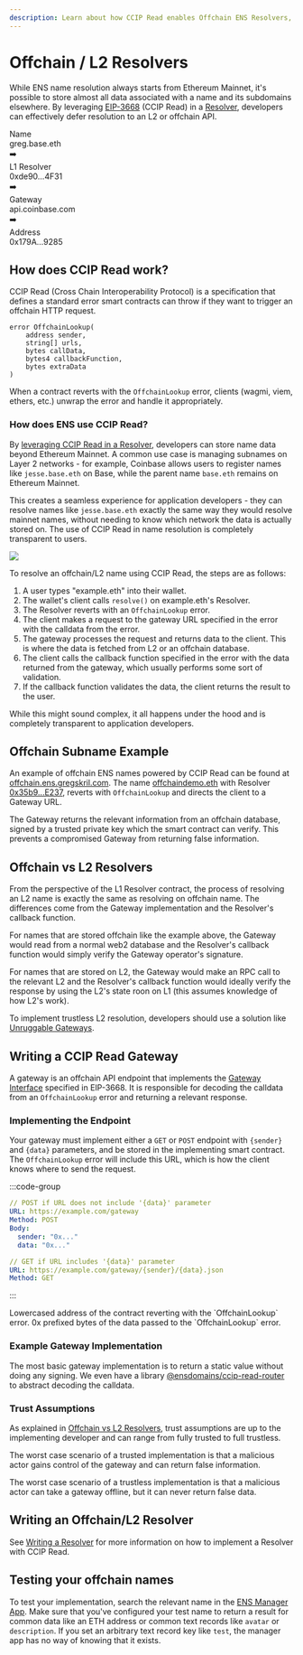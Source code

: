 ```yaml
---
description: Learn about how CCIP Read enables Offchain ENS Resolvers, how a gateway works, trust assumptions, and more.
---
```



# Offchain / L2 Resolvers

While ENS name resolution always starts from Ethereum Mainnet, it's possible to store almost all data associated with a name and its subdomains elsewhere. By leveraging [EIP-3668](https://eips.ethereum.org/EIPS/eip-3668) (CCIP Read) in a [Resolver](/resolvers/quickstart), developers can effectively defer resolution to an L2 or offchain API.

<Card className="hidden items-center justify-center gap-4 p-4 md:flex">
  <div className="space-y-1 p-2 text-center leading-none">
    <div className="font-bold">Name</div>
    <div>greg.base.eth</div>
  </div>
  <div>➡️</div>
  <div className="space-y-1 p-2 text-center leading-none">
    <div className="font-bold">L1 Resolver</div>
    <div>0xde90...4F31</div>
  </div>
  <div>➡️</div>
  <div className="space-y-1 p-2 text-center leading-none">
    <div className="font-bold">Gateway</div>
    <div>api.coinbase.com</div>
  </div>
  <div>➡️</div>
  <div className="space-y-1 p-2 text-center leading-none">
    <div className="font-bold">Address</div>
    <div>0x179A...9285</div>
  </div>
</Card>

## How does CCIP Read work?

CCIP Read (Cross Chain Interoperability Protocol) is a specification that defines a standard error smart contracts can throw if they want to trigger an offchain HTTP request.

```solidity
error OffchainLookup(
    address sender,
    string[] urls,
    bytes callData,
    bytes4 callbackFunction,
    bytes extraData
)
```

When a contract reverts with the `OffchainLookup` error, clients (wagmi, viem, ethers, etc.) unwrap the error and handle it appropriately.

### How does ENS use CCIP Read?

By [leveraging CCIP Read in a Resolver](/resolvers/writing#offchain-resolvers), developers can store name data beyond Ethereum Mainnet. A common use case is managing subnames on Layer 2 networks - for example, Coinbase allows users to register names like `jesse.base.eth` on Base, while the parent name `base.eth` remains on Ethereum Mainnet.

This creates a seamless experience for application developers - they can resolve names like `jesse.base.eth` exactly the same way they would resolve mainnet names, without needing to know which network the data is actually stored on. The use of CCIP Read in name resolution is completely transparent to users.

![](/img/ccip-read-diagram-1.png)

To resolve an offchain/L2 name using CCIP Read, the steps are as follows:

1. A user types "example.eth" into their wallet.
2. The wallet's client calls `resolve()` on example.eth's Resolver.
3. The Resolver reverts with an `OffchainLookup` error.
4. The client makes a request to the gateway URL specified in the error with the calldata from the error.
5. The gateway processes the request and returns data to the client. This is where the data is fetched from L2 or an offchain database.
6. The client calls the callback function specified in the error with the data returned from the gateway, which usually performs some sort of validation.
7. If the callback function validates the data, the client returns the result to the user.

While this might sound complex, it all happens under the hood and is completely transparent to application developers.

## Offchain Subname Example

An example of offchain ENS names powered by CCIP Read can be found at [offchain.ens.gregskril.com](https://offchain.ens.gregskril.com/).
The name [offchaindemo.eth](https://ens.app/offchaindemo.eth) with Resolver [0x35b9...E237](https://etherscan.io/address/0x35b920d4329C5797727Af8b15358b43509e5E237#code), reverts with `OffchainLookup` and directs the client to a Gateway URL.

The Gateway returns the relevant information from an offchain database, signed by a trusted private key which the smart contract can verify. This prevents a compromised Gateway from returning false information.

<Repository
  src="gskril/ens-offchain-registrar"
  description="Offchain ENS Subnames"
/>

## Offchain vs L2 Resolvers

From the perspective of the L1 Resolver contract, the process of resolving an L2 name is exactly the same as resolving on offchain name. The differences come from the Gateway implementation and the Resolver's callback function.

For names that are stored offchain like the example above, the Gateway would read from a normal web2 database and the Resolver's callback function would simply verify the Gateway operator's signature.

For names that are stored on L2, the Gateway would make an RPC call to the relevant L2 and the Resolver's callback function would ideally verify the response by using the L2's state roon on L1 (this assumes knowledge of how L2's work).

To implement trustless L2 resolution, developers should use a solution like [Unruggable Gateways](https://gateway-docs.unruggable.com/).

<Repository
  src="unruggable-labs/unruggable-gateways"
  description="Solution for fetching proofs of data from rollup chains and verifying that data on Layer 1 Ethereum."
/>

## Writing a CCIP Read Gateway

A gateway is an offchain API endpoint that implements the [Gateway Interface](https://eips.ethereum.org/EIPS/eip-3668#gateway-interface) specified in EIP-3668. It is responsible for decoding the calldata from an `OffchainLookup` error and returning a relevant response.

### Implementing the Endpoint

Your gateway must implement either a `GET` or `POST` endpoint with `{sender}` and `{data}` parameters, and be stored in the implementing smart contract. The `OffchainLookup` error will include this URL, which is how the client knows where to send the request.

:::code-group

```yaml [POST]
// POST if URL does not include '{data}' parameter
URL: https://example.com/gateway
Method: POST
Body:
  sender: "0x..."
  data: "0x..."
```

```yaml [GET]
// GET if URL includes '{data}' parameter
URL: https://example.com/gateway/{sender}/{data}.json
Method: GET
```

:::

<Properties>
  <Properties.Property name="sender" type="address">
    Lowercased address of the contract reverting with the `OffchainLookup`
    error.
  </Properties.Property>
  <Properties.Property name="data" type="bytes">
    0x prefixed bytes of the data passed to the `OffchainLookup` error.
  </Properties.Property>
</Properties>

### Example Gateway Implementation

The most basic gateway implementation is to return a static value without doing any signing. We even have a library [@ensdomains/ccip-read-router](http://github.com/ensdomains/ccip-read-router) to abstract decoding the calldata.

<EmbedLink
  title="Basic Gateway Implementation"
  href="https://github.com/ensdomains/docs/blob/master/functions/api/example/basic-gateway.ts"
/>

### Trust Assumptions

As explained in [Offchain vs L2 Resolvers](#offchain-vs-l2-resolvers), trust assumptions are up to the implementing developer and can range from fully trusted to full trustless.

The worst case scenario of a trusted implementation is that a malicious actor gains control of the gateway and can return false information.

The worst case scenario of a trustless implementation is that a malicious actor can take a gateway offline, but it can never return false data.

## Writing an Offchain/L2 Resolver

See [Writing a Resolver](/resolvers/writing#offchain-resolvers) for more information on how to implement a Resolver with CCIP Read.

## Testing your offchain names

To test your implementation, search the relevant name in the [ENS Manager App](https://app.ens.domains). Make sure that you've configured your test name to return a result for common data like an ETH address or common text records like `avatar` or `description`. If you set an arbitrary text record key like `test`, the manager app has no way of knowing that it exists.
